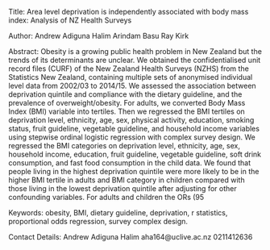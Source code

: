 Title: Area level deprivation is independently associated with body mass
index: Analysis of NZ Health Surveys

Author: Andrew Adiguna Halim Arindam Basu Ray Kirk

Abstract: Obesity is a growing public health problem in New Zealand but
the trends of its determinants are unclear. We obtained the
confidentialised unit record files (CURF) of the New Zealand Health
Surveys (NZHS) from the Statistics New Zealand, containing multiple sets
of anonymised individual level data from 2002/03 to 2014/15. We assessed
the association between deprivation quintile and compliance with the
dietary guideline, and the prevalence of overweight/obesity. For adults,
we converted Body Mass Index (BMI) variable into tertiles. Then we
regressed the BMI tertiles on deprivation level, ethnicity, age, sex,
physical activity, education, smoking status, fruit guideline, vegetable
guideline, and household income variables using stepwise ordinal
logistic regression with complex survey design. We regressed the BMI
categories on deprivation level, ethnicity, age, sex, household income,
education, fruit guideline, vegetable guideline, soft drink consumption,
and fast food consumption in the child data. We found that people living
in the highest deprivation quintile were more likely to be in the higher
BMI tertile in adults and BMI category in children compared with those
living in the lowest deprivation quintile after adjusting for other
confounding variables. For adults and children the ORs (95

Keywords: obesity, BMI, dietary guideline, deprivation, r statistics,
proportional odds regression, survey complex design.

Contact Details: Andrew Adiguna Halim aha164@uclive.ac.nz 0211412636
